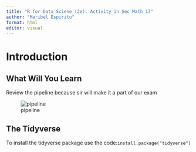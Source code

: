 ```yaml
---
title: "R for Data Sciene (2e): Activity in Sec Math 17"
author: "Maribel Espiritu"
format: html
editor: visual
---
```


# Introduction

## What Will You Learn

Review the pipeline because sir will make it a part of our exam

![pipeline](r4dspics/r4dspic1.png)

## The Tidyverse

To install the tidyverse package use the code:`install.package("tidyverse")`
